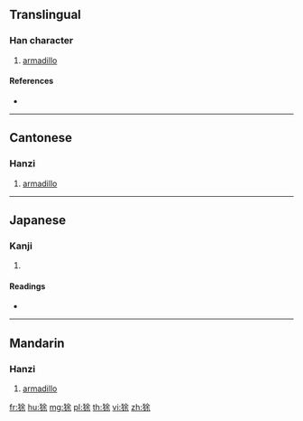 ==Translingual==

===Han character===
{{Han char|rn=94|rad=犬|as=07|sn=10|four=48294|canj=KHOMD}}

# [[armadillo]]

====References====
* {{Han ref|kx=0711.120|dkj=20409|dj=1123.120|hdz=21349.110|uh=72F3|ud=29427|bh=D2A8|bd=53928}}

----

==Cantonese==

===Hanzi===
{{yue-hanzi|jyut=jyu4|y=yyùh}}

# [[armadillo]]

----

==Japanese==

===Kanji===
{{ja-kanji|grade=uc|rs=犬07}}

# {{defn|lang=ja|sort=犬07}}

====Readings====
* {{ja-readings|on=[[よ]] (yo)|kun=}}

----

==Mandarin==

===Hanzi===
{{cmn-hanzi|pin=[[yú]] ([[yu2]])|wg=yü<sup>2</sup>}}

# [[armadillo]]

[[fr:狳]]
[[hu:狳]]
[[mg:狳]]
[[pl:狳]]
[[th:狳]]
[[vi:狳]]
[[zh:狳]]